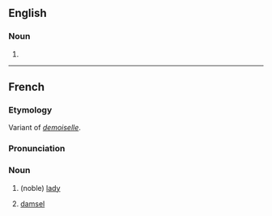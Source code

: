 ==English==
===Noun===
{{en-noun}}

# {{obsolete spelling of|damsel}}

----

==French==
===Etymology===
Variant of ''[[demoiselle]]''.

===Pronunciation===
{{IPA|/damwazɛl/}}

===Noun===
{{fr-noun|f}}

# {{archaic|lang=fr}} (noble) [[lady]]
# {{historical|lang=fr}} [[damsel]]